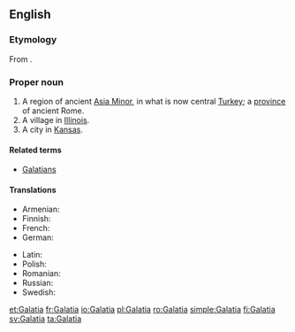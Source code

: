 ==English==
{{wikipedia}}

===Etymology===
From {{etyl|grc|en}} {{term|Γαλατία||sc=polytonic|lang=grc}}.

===Proper noun===
{{en-proper noun}}

# A region of ancient [[Asia Minor]], in what is now central [[Turkey]]; a [[province]] of ancient Rome.
# A village in [[Illinois]].
# A city in [[Kansas]].

====Related terms====
* [[Galatians]]

====Translations====
{{trans-top|region of Asia Minor}}
* Armenian: {{t|hy|Գաղատիա}}
* Finnish: {{t+|fi|Galatia}}
* French: {{t+|fr|Galatie|f}}
* German: {{t+|de|Galatien|n}}
{{trans-mid}}
* Latin: {{t|la|Galatia|f}}
* Polish: {{t|pl|Galacja|f}}
* Romanian: {{t|ro|Galatia|f}}
* Russian: {{t|ru|Галатия|f|tr=Galatija}}
* Swedish: {{t+|sv|Galatien|n}}
{{trans-bottom}}

{{catlangcode|en|Countries|Cities|Villages|Illinois|Kansas}}

[[et:Galatia]]
[[fr:Galatia]]
[[io:Galatia]]
[[pl:Galatia]]
[[ro:Galatia]]
[[simple:Galatia]]
[[fi:Galatia]]
[[sv:Galatia]]
[[ta:Galatia]]